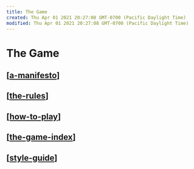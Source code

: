 ```yaml
---
title: The Game
created: Thu Apr 01 2021 20:27:08 GMT-0700 (Pacific Daylight Time)
modified: Thu Apr 01 2021 20:27:08 GMT-0700 (Pacific Daylight Time)
---
```

# The Game

## [[a-manifesto]]

## [[the-rules]]

## [[how-to-play]]

## [[the-game-index]]

## [[style-guide]]

[//begin]: # "Autogenerated link references for markdown compatibility"
[a-manifesto]: a-manifesto "A Manifesto"
[the-rules]: the-rules "The Rules of the Game"
[how-to-play]: how-to-play "How To Play"
[the-game-index]: the-game-index "The Game Index"
[style-guide]: ../../archives/roam/style-guide "Style Guide"
[//end]: # "Autogenerated link references"
